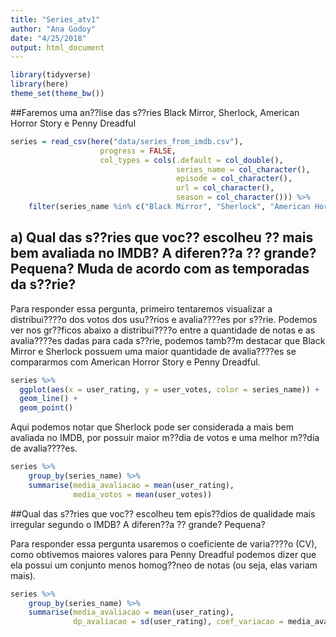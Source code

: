```yaml
---
title: "Series_atv1"
author: "Ana Godoy"
date: "4/25/2018"
output: html_document
---
```


```r
library(tidyverse)
library(here)
theme_set(theme_bw())
```
##Faremos uma an??lise das s??ries Black Mirror, Sherlock, American Horror Story e Penny Dreadful

```r
series = read_csv(here("data/series_from_imdb.csv"), 
                    progress = FALSE,
                    col_types = cols(.default = col_double(), 
                                     series_name = col_character(), 
                                     episode = col_character(), 
                                     url = col_character(),
                                     season = col_character())) %>% 
    filter(series_name %in% c("Black Mirror", "Sherlock", "American Horror Story", "Penny Dreadful"))
```

## a) Qual das s??ries que voc?? escolheu ?? mais bem avaliada no IMDB? A diferen??a ?? grande? Pequena? Muda de acordo com as temporadas da s??rie? 
Para responder essa pergunta, primeiro tentaremos visualizar a distribui????o dos votos dos usu??rios e avalia????es por s??rie.
Podemos ver nos gr??ficos abaixo a distribui????o entre a quantidade de notas e as avalia????es dadas para cada s??rie, podemos tamb??m destacar que Black Mirror e Sherlock possuem uma maior quantidade de avalia????es se compararmos com American Horror Story e Penny Dreadful. 

```r
series %>% 
  ggplot(aes(x = user_rating, y = user_votes, color = series_name)) + 
  geom_line() + 
  geom_point() 
```

Aqui podemos notar que Sherlock pode ser considerada a mais bem avaliada no IMDB, por possuir maior m??dia de votos e uma melhor m??dia de avalia????es. 

```r
series %>% 
    group_by(series_name) %>% 
    summarise(media_avaliacao = mean(user_rating),
              media_votos = mean(user_votes))
```

##Qual das s??ries que voc?? escolheu tem epis??dios de qualidade mais irregular segundo o IMDB? A diferen??a ?? grande? Pequena?

 Para responder essa pergunta usaremos o coeficiente de varia????o (CV), como obtivemos maiores valores para Penny Dreadful podemos dizer que ela possui um conjunto menos homog??neo de notas (ou seja, elas variam mais).
 
```r
series %>% 
    group_by(series_name) %>% 
    summarise(media_avaliacao = mean(user_rating),
              dp_avaliacao = sd(user_rating), coef_variacao = media_avaliacao/dp_avaliacao)

```
   